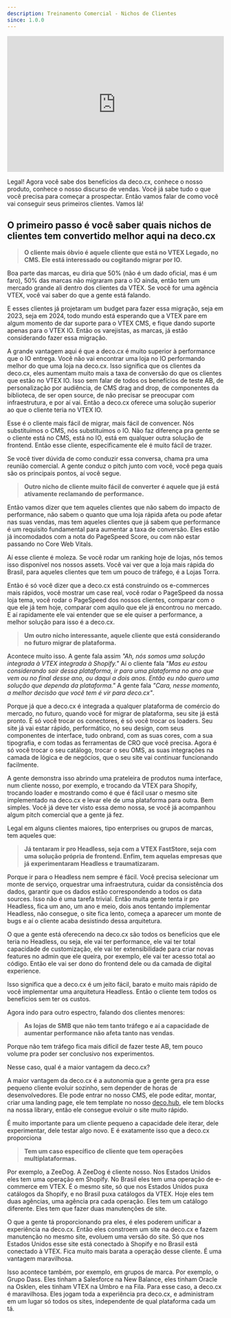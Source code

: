 ```yaml
---
description: Treinamento Comercial - Nichos de Clientes
since: 1.0.0
---
```


<iframe width="100%" height="315" src="https://www.youtube.com/embed/33t3Oj3lezM?si=s-2OqeTMirmXSTvJ" title="YouTube video player" frameborder="0" allow="accelerometer; autoplay; clipboard-write; encrypted-media; gyroscope; picture-in-picture; web-share" allowfullscreen></iframe>

Legal! Agora você sabe dos benefícios da deco.cx, conhece o nosso produto,
conhece o nosso discurso de vendas. Você já sabe tudo o que você precisa para
começar a prospectar. Então vamos falar de como você vai conseguir seus
primeiros clientes. Vamos lá!

## O primeiro passo é você saber quais nichos de clientes tem convertido melhor aqui na deco.cx

> **O cliente mais óbvio é aquele cliente que está no VTEX Legado, no CMS. Ele
> está interessado ou cogitando migrar por IO.**

Boa parte das marcas, eu diria que 50% (não é um dado oficial, mas é um faro),
50% das marcas não migraram para o IO ainda, então tem um mercado grande ali
dentro dos clientes da VTEX. Se você for uma agência VTEX, você vai saber do que
a gente está falando.

E esses clientes já projetaram um budget para fazer essa migração, seja em 2023,
seja em 2024, todo mundo está esperando que a VTEX pare em algum momento de dar
suporte para o VTEX CMS, e fique dando suporte apenas para o VTEX IO. Então os
varejistas, as marcas, já estão considerando fazer essa migração.

A grande vantagem aqui é que a deco.cx é muito superior à performance que o IO
entrega. Você não vai encontrar uma loja no IO performando melhor do que uma
loja na deco.cx. Isso significa que os clientes da deco.cx, eles aumentam muito
mais a taxa de conversão do que os clientes que estão no VTEX IO. Isso sem falar
de todos os benefícios de teste AB, de personalização por audiência, de CMS drag
and drop, de componentes da biblioteca, de ser open source, de não precisar se
preocupar com infraestrutura, e por aí vai. Então a deco.cx oferece uma solução
superior ao que o cliente teria no VTEX IO.

Esse é o cliente mais fácil de migrar, mais fácil de convencer. Nós substituímos
o CMS, nós substituímos o IO. Não faz diferença pra gente se o cliente está no
CMS, está no IO, está em qualquer outra solução de frontend. Então esse cliente,
especificamente ele é muito fácil de trazer.

Se você tiver dúvida de como conduzir essa conversa, chama pra uma reunião
comercial. A gente conduz o pitch junto com você, você pega quais são os
principais pontos, aí você segue.

> **Outro nicho de cliente muito fácil de converter é aquele que já está
> ativamente reclamando de performance.**

Então vamos dizer que tem aqueles clientes que não sabem do impacto de
performance, não sabem o quanto que uma loja rápida afeta ou pode afetar nas
suas vendas, mas tem aqueles clientes que já sabem que performance é um
requisito fundamental para aumentar a taxa de conversão. Eles estão já
incomodados com a nota do PageSpeed Score, ou com não estar passando no Core Web
Vitals.

Aí esse cliente é moleza. Se você rodar um ranking hoje de lojas, nós temos isso
disponível nos nossos assets. Você vai ver que a loja mais rápida do Brasil,
para aqueles clientes que tem um pouco de tráfego, é a Lojas Torra.

Então é só você dizer que a deco.cx está construindo os e-commerces mais
rápidos, você mostrar um case real, você rodar o PageSpeed da nossa loja tema,
você rodar o PageSpeed dos nossos clientes, comparar com o que ele já tem hoje,
comparar com aquilo que ele já encontrou no mercado. E aí rapidamente ele vai
entender que se ele quiser a performance, a melhor solução para isso é a
deco.cx.

> **Um outro nicho interessante, aquele cliente que está considerando no futuro
> migrar de plataforma.**

Acontece muito isso. A gente fala assim _"Ah, nós somos uma solução integrada à
VTEX integrada à Shopify."_ Aí o cliente fala _"Mas eu estou considerando sair
dessa plataforma, ir para uma plataforma no ano que vem ou no final desse ano,
ou daqui a dois anos. Então eu não quero uma solução que dependa da
plataforma."_ A gente fala _"Cara, nesse momento, a melhor decisão que você tem
é vir para deco.cx"_.

Porque já que a deco.cx é integrada a qualquer plataforma de comércio do
mercado, no futuro, quando você for migrar de plataforma, seu site já está
pronto. É só você trocar os conectores, é só você trocar os loaders. Seu site já
vai estar rápido, performático, no seu design, com seus componentes de
interface, tudo onbrand, com as suas cores, com a sua tipografia, e com todas as
ferramentas de CRO que você precisa. Agora é só você trocar o seu catálogo,
trocar o seu OMS, as suas integrações na camada de lógica e de negócios, que o
seu site vai continuar funcionando facilmente.

A gente demonstra isso abrindo uma prateleira de produtos numa interface, num
cliente nosso, por exemplo, e trocando da VTEX para Shopify, trocando loader e
mostrando como é que é fácil usar o mesmo site implementado na deco.cx e levar
ele de uma plataforma para outra. Bem simples. Você já deve ter visto essa demo
nossa, se você já acompanhou algum pitch comercial que a gente já fez.

Legal em alguns clientes maiores, tipo enterprises ou grupos de marcas, tem
aqueles que:

> **Já tentaram ir pro Headless, seja com a VTEX FastStore, seja com uma solução
> própria de frontend. Enfim, tem aquelas empresas que já experimentaram
> Headless e traumatizaram.**

Porque ir para o Headless nem sempre é fácil. Você precisa selecionar um monte
de serviço, orquestrar uma infraestrutura, cuidar da consistência dos dados,
garantir que os dados estão correspondendo a todos os data sources. Isso não é
uma tarefa trivial. Então muita gente tenta ir pro Headless, fica um ano, um ano
e meio, dois anos tentando implementar Headless, não consegue, o site fica
lento, começa a aparecer um monte de bugs e aí o cliente acaba desistindo dessa
arquitetura.

O que a gente está oferecendo na deco.cx são todos os benefícios que ele teria
no Headless, ou seja, ele vai ter performance, ele vai ter total capacidade de
customização, ele vai ter extensibilidade para criar novas features no admin que
ele queira, por exemplo, ele vai ter acesso total ao código. Então ele vai ser
dono do frontend dele ou da camada de digital experience.

Isso significa que a deco.cx é um jeito fácil, barato e muito mais rápido de
você implementar uma arquitetura Headless. Então o cliente tem todos os
benefícios sem ter os custos.

Agora indo para outro espectro, falando dos clientes menores:

> **As lojas de SMB que não tem tanto tráfego e aí a capacidade de aumentar
> performance não afeta tanto nas vendas**.

Porque não tem tráfego fica mais difícil de fazer teste AB, tem pouco volume pra
poder ser conclusivo nos experimentos.

Nesse caso, qual é a maior vantagem da deco.cx?

A maior vantagem da deco.cx é a autonomia que a gente gera pra esse pequeno
cliente evoluir sozinho, sem depender de horas de desenvolvedores. Ele pode
entrar no nosso CMS, ele pode editar, montar, criar uma landing page, ele tem
template no nosso [deco.hub](https://www.deco.cx/pt/hub), ele tem blocks na
nossa library, então ele consegue evoluir o site muito rápido.

É muito importante para um cliente pequeno a capacidade dele iterar, dele
experimentar, dele testar algo novo. E é exatamente isso que a deco.cx
proporciona

> **Tem um caso específico de cliente que tem operações multiplataformas.**

Por exemplo, a ZeeDog. A ZeeDog é cliente nosso. Nos Estados Unidos eles tem uma
operação em Shopify. No Brasil eles tem uma operação de e-commerce em VTEX. É o
mesmo site, só que nos Estados Unidos puxa catálogos da Shopify, e no Brasil
puxa catálogos da VTEX. Hoje eles tem duas agências, uma agência pra cada
operação. Eles tem um catálogo diferente. Eles tem que fazer duas manutenções de
site.

O que a gente tá proporcionando pra eles, é eles poderem unificar a experiência
na deco.cx. Então eles constroem um site na deco.cx e fazem manutenção no mesmo
site, evoluem uma versão do site. Só que nos Estados Unidos esse site está
conectado à Shopify e no Brasil está conectado à VTEX. Fica muito mais barata a
operação desse cliente. É uma vantagem maravilhosa.

Isso acontece também, por exemplo, em grupos de marca. Por exemplo, o Grupo
Dass. Eles tinham a Salesforce na New Balance, eles tinham Oracle na Osklen,
eles tinham VTEX na Umbro e na Fila. Para esse caso, a deco.cx é maravilhosa.
Eles jogam toda a experiência pra deco.cx, e administram em um lugar só todos os
sites, independente de qual plataforma cada um tá.
